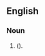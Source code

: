 ==English==

===Noun===
{{en-noun|head=[[watch|Watch]] [[night|Night]]|Watch Nights}}

# {{alternative case form of|watch night|lang=en}} ({{alternative form of|watchnight|nocap=yes|lang=en}}).